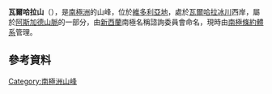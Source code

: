 {{coord|77|35|S|161|56|E|display=title}}

'''瓦爾哈拉山'''（{{lang-en|Mount Valhalla}}），是[[南極洲|南極洲]]的山峰，位於[[維多利亞地|維多利亞地]]，處於[[瓦爾哈拉冰川|瓦爾哈拉冰川]]西岸，屬於[[阿斯加德山脈|阿斯加德山脈]]的一部分，由[[新西蘭|新西蘭]]南極名稱諮詢委員會命名，現時由[[南極條約體系|南極條約體系]]管理。

==參考資料==
{{usgs-gazetteer|id=15845}}
{{DEFAULTSORT:Valhalla, Mount}}
[[Category:南極洲山峰|Category:南極洲山峰]]
{{McMurdoDryValleys-geo-stub}}